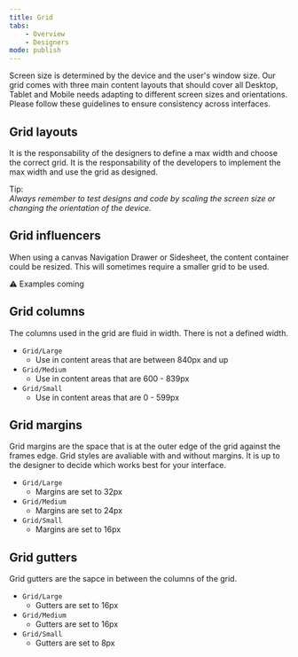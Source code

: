 ```yaml
---
title: Grid
tabs:
    - Overview
    - Designers
mode: publish
---
```



Screen size is determined by the device and the user's window size. 
Our grid comes with three main content layouts that should cover all Desktop, Tablet and Mobile needs adapting to different screen sizes and orientations.
Please follow these guidelines to ensure consistency across interfaces. 
 

## Grid layouts

It is the responsability of the designers to define a max width and choose the correct grid. 
It is the responsability of the developers to implement the max width and use the grid as designed. 

Tip:  
_Always remember to test designs and code by scaling the screen size or changing the orientation of the device._


## Grid influencers

When using a canvas Navigation Drawer or Sidesheet, the content container could be resized. 
This will sometimes require a smaller grid to be used.  

:warning: Examples coming 

<!--
Make EDS Example like https://www.carbondesignsystem.com/Layout_overview_Screen-regions-1-ecee1075b9bbac41880288d8e193bbe4.svg and https://www.carbondesignsystem.com/Layout_overview_Screen-regions-2-3c6685912818f0b3b9769acb8219da8b.svg
-->

## Grid columns

The columns used in the grid are fluid in width. There is not a defined width. 

- `Grid/Large`  
    - Use in content areas that are between 840px and up
- `Grid/Medium`  
    - Use in content areas that are 600 - 839px
- `Grid/Small`  
    - Use in content areas that are 0 - 599px

## Grid margins

Grid margins are the space that is at the outer edge of the grid against the frames edge. 
Grid styles are avaliable with and without margins. 
It is up to the designer to decide which works best for your interface.  

- `Grid/Large`  
    - Margins are set to 32px
- `Grid/Medium`  
    - Margins are set to 24px
- `Grid/Small`  
    - Margins are set to 16px


## Grid gutters

Grid gutters are the sapce in between the columns of the grid. 

- `Grid/Large`  
    - Gutters are set to 16px
- `Grid/Medium`  
    - Gutters are set to 16px
- `Grid/Small`  
    - Gutters are set to 8px
